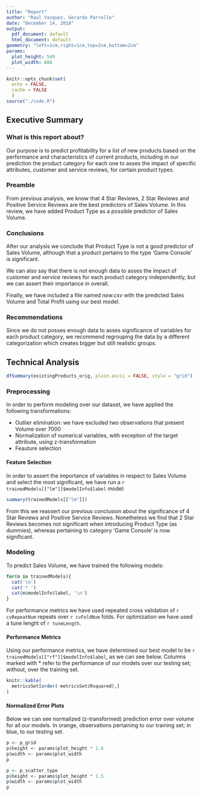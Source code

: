 ```yaml
---
title: "Report"
author: "Raul Vazquez, Gerardo Parrello"
date: "December 14, 2018"
output:
  pdf_document: default
  html_document: default
geometry: "left=1cm,right=1cm,top=2cm,bottom=2cm"
params:
  plot_height: 549
  plot_width: 888
---
```


```r
knitr::opts_chunk$set(
  echo = FALSE,
  cache = FALSE
  )
source("./code.R")
```

## Executive Summary
### What is this report about?
Our purpose is to predict profitability for a list of new products based on the performance and characteristics of current products, including in our prediction the product category for each one to asses the impact of specific attributes, customer and service reviews, for certain product types.

### Preamble
From previous analysis, we know that 4 Star Reviews, 2 Star Reviews and Positive Service Reviews are the best predictors of Sales Volume. In this review, we have added Product Type as a possible predictor of Sales Volume.

### Conclusions
After our analysis we conclude that Product Type is not a good predictor of Sales Volume, although that a product pertains to the type 'Game Console' is significant.

We can also say that there is not enough data to asses the impact of customer and service reviews for each product category independently, but we can assert their importance in overall.

Finally, we have included a file named *new.csv* with the predicted Sales Volume and Total Profit using our best model.

### Recommendations
Since we do not posses enough data to asses significance of variables for each product category, we recommend regrouping the data by a different categorization which creates bigger but still realistic groups.

## Technical Analysis
```r
dfSummary(existingProducts_orig, plain.ascii = FALSE, style = "grid")
```

### Preprocessing
In order to perform modeling over our dataset, we have applied the following transformations:

* Outlier elimination: we have excluded two observations that present Volume over 7000
* Normalization of numerical variables, with exception of the target attribute, using z-transformation
* Feauture selection

#### Feature Selection
In order to assert the importance of variables in respect to Sales Volume and select the most significant, we have run a `r trainedModels[["lm"]]$modelInfo$label` model:
```r
summary(trainedModels[["lm"]])
```
From this we reassert our previous conclusion about the significance of 4 Star Reviews and Positive Service Reviews. Nonetheless we find that 2 Star Reviews becomes not significant when introducing Product Type (as dummies), whereas pertaining to category 'Game Console' is now significant.

### Modeling
To predict Sales Volume, we have trained the following models:
```r
for(m in trainedModels){
  cat('\n')
  cat('* ')
  cat(m$modelInfo$label, '\n')
}
```

For performance metrics we have used repeated cross validation of `r cvRepeatNum` repeats over `r cvFoldNum` folds. For optimization we have used a tune lenght of `r tuneLength`.

#### Performance Metrics
Using our performance metrics, we have determined our best model to be `r trainedModels[["rf"]]$modelInfo$label`, as we can see below. Columns marked with * refer to the performance of our models over our testing set; without, over the training set.
```r
knitr::kable(
  metricsSet[order(-metricsSet$Rsquared),]
)
```

#### Normalized Error Plots
Below we can see normalized (z-transformed) prediction error over volume for all our models. In orange, observations pertaining to our training set; in blue, to our testing set.
```r
p <- p_grid
p$height <- params$plot_height * 1.6
p$width <- params$plot_width
p
```

```r
p <- p_scatter_type
p$height <- params$plot_height * 1.5
p$width <- params$plot_width
p
```
